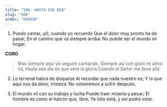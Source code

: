 ```yaml
---
title: "506. HASTA ESE DIA"
slug: "506"
order: "000506"
---
```

1. Puedo cantar, ¡sí!, cuando yo recuerdo Que el dolor muy pronto ha de pasar; En el camino que va siempre arriba: No puede ser el mundo mi hogar.

**CORO**
> Mas siempre aquí yo seguiré cantando, Siempre así con gozo mi alma irá, Hasta ese día en que veré la gloria Cuando el Señor me lleve allá.

2. Lo terrenal habrá de disiparse
Al recordar que nada nuestro es;
Y lo que aquí nos da dolor, tristeza: No volveremos a sufrir después.

3. El mundo vil con su trabajo y lucha Puede traer miseria y pesar;
El hombre es como el halcón que, libre, Ya listo está, y así podrá volar.

